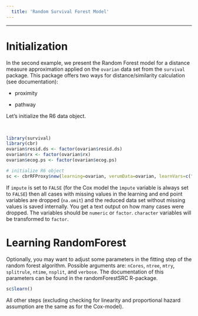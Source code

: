 ```yaml
---
  title: 'Random Survival Forest Model'
---
```

  
---

# Initialization 

In the second example, we present the Random Forest model for a distance measure approximation applied on the `ovarian` data set from the `survival` package. This package offers two ways for distance/similarity calculation (see documentation): 

- proximity

- pathway 

Let's initialize the R6 data object. 

<br>
```r
library(survival)
library(cbr)
ovarian$resid.ds <- factor(ovarian$resid.ds)
ovarian$rx <- factor(ovarian$rx)
ovarian$ecog.ps <- factor(ovarian$ecog.ps)

# initialize R6 object
sc <- cbrRFProxy$new(learning=ovarian, verumData=ovarian, learnVars=c("age", "resid.ds", "rx", "ecog.ps"), endPoint=c("futime", "fustat"), impute=T)
```
If `impute` is set to `FALSE` (for the Cox model the `ìmpute` variable is always set to `FALSE`) then all cases with missing values in the learning and end point variables are dropped (`na.omit`) and the reduced data set without missing values is saved internally. You get a text output on how many cases were dropped. The variables should be `numeric` or `factor`. `character` variables will be transformed to `factor`.


# Learning RandomForest

Optionally, you may want to adjust some parameters in the fitting step of the random forest algorithm. Possible arguments are: `nCores`, `ntree`, `mtry`, `splitrule`, `ntime`, `nsplit`, and `verbose`. The documentation of this parameters can be found in the randomForestSRC R-package.

```r
sc$learn()
```

All other steps (excluding checking for linearity and proportional hazard assumption are the same as for the Cox-model).

<br>
